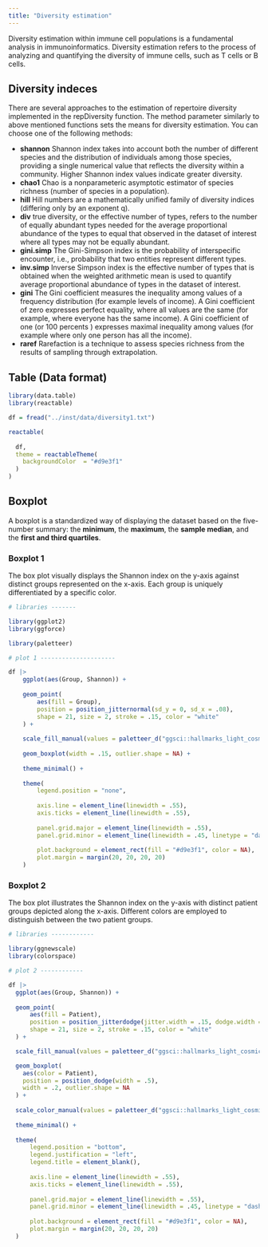 ```yaml
---
title: "Diversity estimation"
---
```


Diversity estimation within immune cell populations is a fundamental analysis in immunoinformatics. Diversity estimation refers to the process of analyzing and quantifying the diversity of immune cells, such as T cells or B cells. 

## Diversity indeces
There are several approaches to the estimation of repertoire diversity implemented in the repDiversity function. The method parameter similarly to above mentioned functions sets the means for diversity estimation. You can choose one of the following methods:

- **shannon** Shannon index takes into account both the number of different species and the distribution of individuals among those species, providing a single numerical value that reflects the diversity within a community. Higher Shannon index values indicate greater diversity.
- **chao1** Chao is a nonparameteric asymptotic estimator of species richness (number of species in a population).
- **hill** Hill numbers are a mathematically unified family of diversity indices (differing only by an exponent q).
- **div** true diversity, or the effective number of types, refers to the number of equally abundant types needed for the average proportional abundance of the types to equal that observed in the dataset of interest where all types may not be equally abundant.
- **gini.simp** The Gini-Simpson index is the probability of interspecific encounter, i.e., probability that two entities represent different types.
- **inv.simp** Inverse Simpson index is the effective number of types that is obtained when the weighted arithmetic mean is used to quantify average proportional abundance of types in the dataset of interest.
- **gini** The Gini coefficient measures the inequality among values of a frequency distribution (for example levels of income). A Gini coefficient of zero expresses perfect equality, where all values are the same (for example, where everyone has the same income). A Gini coefficient of one (or 100 percents ) expresses maximal inequality among values (for example where only one person has all the income).
- **raref** Rarefaction is a technique to assess species richness from the results of sampling through extrapolation.

## Table (Data format)

```r

library(data.table)
library(reactable)

df = fread("../inst/data/diversity1.txt")

reactable(
  
  df, 
  theme = reactableTheme(
    backgroundColor  = "#d9e3f1"
  )
)
```

## Boxplot

A boxplot is a standardized way of displaying the dataset based on the five-number summary: the **minimum**, the **maximum**, the **sample median**, and the **first and third quartiles**.

### Boxplot 1

The box plot visually displays the Shannon index on the y-axis against distinct groups represented on the x-axis. Each group is uniquely differentiated by a specific color.

```r
# libraries -------

library(ggplot2)
library(ggforce)

library(paletteer)

# plot 1 ---------------------

df |>
    ggplot(aes(Group, Shannon)) +
    
    geom_point(
        aes(fill = Group),
        position = position_jitternormal(sd_y = 0, sd_x = .08),
        shape = 21, size = 2, stroke = .15, color = "white"
    ) +
  
    scale_fill_manual(values = paletteer_d("ggsci::hallmarks_light_cosmic")) +
    
    geom_boxplot(width = .15, outlier.shape = NA) +
    
    theme_minimal() +
    
    theme(
        legend.position = "none",
        
        axis.line = element_line(linewidth = .55),
        axis.ticks = element_line(linewidth = .55),
        
        panel.grid.major = element_line(linewidth = .55),
        panel.grid.minor = element_line(linewidth = .45, linetype = "dashed"),
        
        plot.background = element_rect(fill = "#d9e3f1", color = NA),
        plot.margin = margin(20, 20, 20, 20)
    )
```

### Boxplot 2

The box plot illustrates the Shannon index on the y-axis with distinct patient groups depicted along the x-axis. Different colors are employed to distinguish between the two patient groups.

```r
# libraries ------------

library(ggnewscale)
library(colorspace)

# plot 2 ------------

df |>
  ggplot(aes(Group, Shannon)) +
    
  geom_point(
      aes(fill = Patient),
      position = position_jitterdodge(jitter.width = .15, dodge.width = .5),
      shape = 21, size = 2, stroke = .15, color = "white"
  ) +

  scale_fill_manual(values = paletteer_d("ggsci::hallmarks_light_cosmic") |> lighten(.25)) +

  geom_boxplot(
    aes(color = Patient),
    position = position_dodge(width = .5),
    width = .2, outlier.shape = NA
  ) +
  
  scale_color_manual(values = paletteer_d("ggsci::hallmarks_light_cosmic") |> darken(.25)) +
  
  theme_minimal() +
  
  theme(
      legend.position = "bottom",
      legend.justification = "left",
      legend.title = element_blank(),
      
      axis.line = element_line(linewidth = .55),
      axis.ticks = element_line(linewidth = .55),
      
      panel.grid.major = element_line(linewidth = .55),
      panel.grid.minor = element_line(linewidth = .45, linetype = "dashed"),
      
      plot.background = element_rect(fill = "#d9e3f1", color = NA),
      plot.margin = margin(20, 20, 20, 20)
  )
```
